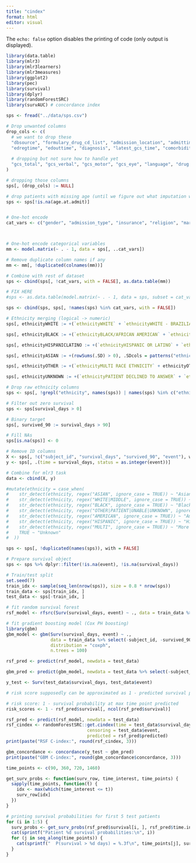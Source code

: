 ---
title: "cindex"
format: html
editor: visual
---

The `echo: false` option disables the printing of code (only output is displayed).

```{r}
library(data.table)
library(mlr3)
library(mlr3learners)
library(mlr3measures)
library(ggplot2)
library(pec)
library(survival)
library(dplyr)
library(randomForestSRC)
library(survAUC) # concordance index
```

```{r}
sps <- fread("../data/sps.csv")

# Drop unwanted columns
drop_cols <- c(
  # we want to drop these
  "dbsource", "formulary_drug_cd_list", "admission_location", "admittime", "dischtime",
  "edregtime", "edouttime", "diagnosis", "latest_gcs_time", "comorbidities", "proc.icd9_list",
  
  # dropping but not sure how to handle yet
  "gcs_total", "gcs_verbal", "gcs_motor", "gcs_eye", "language", "drug.Miscellaneous", "diag.Missing"
)

# dropping those columns
sps[, (drop_cols) := NULL]

# drop patients with missing age (until we figure out what imputation we're doing)
sps <- sps[!is.na(age.at.admit)]


# One-hot encode
cat_vars <- c("gender", "admission_type", "insurance", "religion", "marital_status", "ethnicity", "discharge_location", "intervention.group")



# One-hot encode categorical variables
mm <- model.matrix(~ . - 1, data = sps[, ..cat_vars])

# Remove duplicate column names if any
mm <- mm[, !duplicated(colnames(mm))]

# Combine with rest of dataset
sps <- cbind(sps[, !cat_vars, with = FALSE], as.data.table(mm))

# FIX HERE
#sps <- as.data.table(model.matrix(~ . - 1, data = sps, subset = cat_vars))[, .SD, .SDcols = !duplicated(names(.SD))]

sps <- cbind(sps, sps[, !names(sps) %in% cat_vars, with = FALSE])

# Ethnicity merging (logical -> numeric)
sps[, ethnicityWHITE := +(`ethnicityWHITE` + `ethnicityWHITE - BRAZILIAN` + `ethnicityWHITE - OTHER EUROPEAN` + `ethnicityWHITE - RUSSIAN` + `ethnicityMIDDLE EASTERN` > 0)]

sps[, ethnicityBLACK := +(`ethnicityBLACK/AFRICAN AMERICAN` + `ethnicityBLACK/CAPE VERDEAN` + `ethnicityBLACK/HAITIAN` > 0)]

sps[, ethnicityHISPANICLATINO := +(`ethnicityHISPANIC OR LATINO` + `ethnicityHISPANIC/LATINO - COLOMBIAN` + `ethnicityHISPANIC/LATINO - DOMINICAN` + `ethnicityHISPANIC/LATINO - PUERTO RICAN` > 0)]

sps[, ethnicityASIAN := +(rowSums(.SD) > 0), .SDcols = patterns("ethnicityASIAN")]

sps[, ethnicityOTHER := +(`ethnicityMULTI RACE ETHNICITY` + ethnicityOTHER > 0)]

sps[, ethnicityUNKNOWN := +(`ethnicityPATIENT DECLINED TO ANSWER` + `ethnicityUNABLE TO OBTAIN` + `ethnicityUNKNOWN/NOT SPECIFIED` > 0)]

# Drop raw ethnicity columns
sps <- sps[, !grepl("ethnicity", names(sps)) | names(sps) %in% c("ethnicityWHITE", "ethnicityBLACK", "ethnicityHISPANIC_LATINO", "ethnicityASIAN", "ethnicityOTHER", "ethnicityUNKNOWN"), with = FALSE]

# Filter out zero survival
sps <- sps[survival_days > 0]

# Binary target
sps[, survived_90 := survival_days > 90]

# Fill NAs
sps[is.na(sps)] <- 0

# Remove ID columns
X <- sps[, !c("subject_id", "survival_days", "survived_90", "event"), with = FALSE]
y <- sps[, .(time = survival_days, status = as.integer(event))]

# Combine for mlr3 task
data <- cbind(X, y)


```

```{r}
#mutate(ethnicity = case_when(
#    str_detect(ethnicity, regex("ASIAN", ignore_case = TRUE)) ~ "Asian",
#    str_detect(ethnicity, regex("WHITE|MIDDLE", ignore_case = TRUE)) ~ "White",
#    str_detect(ethnicity, regex("BLACK", ignore_case = TRUE)) ~ "Black or African #American",
#    str_detect(ethnicity, regex("OTHER|PATIENT|UNABLE|UNKNOWN", ignore_case = TRUE#)) ~ "Unknown",
#    str_detect(ethnicity, regex("AMERICAN", ignore_case = TRUE)) ~ "American Indian #or Alaska Native",
#    str_detect(ethnicity, regex("HISPANIC", ignore_case = TRUE)) ~ "Hispanic#/Latino",
#    str_detect(ethnicity, regex("MULTI", ignore_case = TRUE)) ~ "More than one #race",
#    TRUE ~ "Unknown"
#  ))
```

```{r}

sps <- sps[, !duplicated(names(sps)), with = FALSE]

# Prepare survival object
sps <- sps %>% dplyr::filter(!is.na(event), !is.na(survival_days))

# Train/test split
set.seed(7)
train_idx <- sample(seq_len(nrow(sps)), size = 0.8 * nrow(sps))
train_data <- sps[train_idx, ]
test_data <- sps[-train_idx, ]

# fit random survival forest
rsf_model <- rfsrc(Surv(survival_days, event) ~ ., data = train_data %>% select(-subject_id, -survived_90))

# fit gradient boosting model (Cox PH boosting)
library(gbm)
gbm_model <- gbm(Surv(survival_days, event) ~ ., 
                 data = train_data %>% select(-subject_id, -survived_90),
                 distribution = "coxph",
                 n.trees = 100)

rsf_pred <- predict(rsf_model, newdata = test_data)

gbm_pred <- predict(gbm_model, newdata = test_data %>% select(-subject_id, -survived_90), n.trees = 100)


```

```{r}
y_test <- Surv(test_data$survival_days, test_data$event)

# risk score supposedly can be approximated as 1 - predicted survival probability at a fixed time (e.g., median), or use predicted mortality (1 - survival) at last time point

# risk score: 1 - survival probability at max time point predicted
risk_scores <- 1 - rsf_pred$survival[, ncol(rsf_pred$survival)]

rsf_pred <- predict(rsf_model, newdata = test_data)
rsf_cindex <- randomForestSRC::get.cindex(time = test_data$survival_days,
                               censoring = test_data$event,
                               predicted = rsf_pred$predicted)
print(paste("RSF C-index:", round(rsf_cindex, 3)))


```

```{r}
gbm_concordance <- concordance(y_test ~ gbm_pred)
print(paste("GBM C-index:", round(gbm_concordance$concordance, 3)))
```

```{r}
time_points <- c(90, 360, 720, 1460)

get_surv_probs <- function(surv_row, time_interest, time_points) {
  sapply(time_points, function(t) {
    idx <- max(which(time_interest <= t))
    surv_row[idx]
  })
}

# printing survival probabilities for first 5 test patients
for (i in 1:5) {
  surv_probs <- get_surv_probs(rsf_pred$survival[i, ], rsf_pred$time.interest, time_points)
  cat(sprintf("Patient %d survival probabilities:\n", i))
  for (j in seq_along(time_points)) {
    cat(sprintf("  P(survival > %d days) = %.3f\n", time_points[j], surv_probs[j]))
  }
}
```
